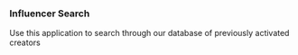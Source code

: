 ### Influencer Search
Use this application to search through our database of previously activated creators

